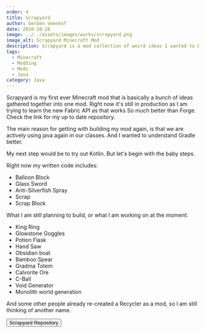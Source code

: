 ```yaml
---
order: 4
title: Scrapyard
author: Gerben Veenhof
date: 2020-10-28
image: ../../assets/images/works/scrapyard.png
image_alt: Scrapyard Minecraft Mod
description: Scrapyard is a mod collection of weird ideas I wanted to build but not put in a separete mod.
tags:
  - Minecraft
  - Modding
  - Mods
  - Java
category: Java
---
```



Scrapyard is my first ever Minecraft mod that is basically a bunch of ideas gathered together into one mod.
Right now it's still in production as I am trying to learn the new Fabric API as that works So much better than Forge.
Check the link for my up to date repository.

The main reason for getting with building my mod again, is that we are actively using java again in our classes. And I wanted to understand Gradle better.

My next step would be to try out Kotlin. But let's begin with the baby steps.

Right now my written code includes:

- Balloon Block
- Glass Sword
- Anti-Silverfish Spray
- Scrap
- Scrap Block

What I am still planning to build, or what I am working on at the moment:

- King Ring
- Glowstone Goggles
- Potion Flask
- Hand Saw
- Obsidian boat
- Bamboo Spear
- Gradma Totem
- Calvorite Ore
- C-Ball
- Void Generator
- Monolith world generation

And some other people already re-created a Recycler as a mod, so I am still thinking of another name.

<FlexCenter>
  <Button href="https://github.com/nlxdodge/scrapyard" icon="mdi:github">
    Scrapyard Repository
  </Button>
</FlexCenter>
